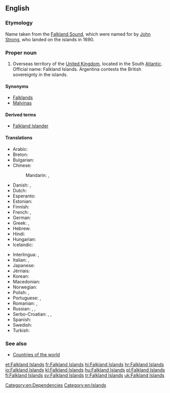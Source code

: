 ==English==
{{wikipedia}}

===Etymology===
Name taken from the [[Falkland Sound]], which were named for {{w|Viscount Falkland}} by [[w:John Strong (mariner)|John Strong]], who landed on the islands in 1690.

===Proper noun===
{{en-proper noun|head=the Falkland Islands}} {{p}}

# Overseas territory of the [[United Kingdom]], located in the South [[Atlantic]]. Official name: Falkland Islands. Argentina contests the British sovereignty in the islands.

====Synonyms====
* [[Falklands]]
* [[Malvinas]]

====Derived terms====
* [[Falkland Islander]]

====Translations====
{{trans-top|overseas territory of the UK in the South Atlantic}}
* Arabic: {{t|ar|جزر فوكلاند|f-p|tr=júzur fuklaand}}
* Breton: {{t|br|inizi Falkland}}
* Bulgarian: {{t|bg|Малвински острови|m-p|tr=Malvínski óstrovi}}
* Chinese:
*: Mandarin: {{t+|cmn|福克蘭群島|sc=Hani}}, {{t|cmn|福克兰群岛|tr=Fúkèlán qúndǎo|sc=Hani}}
* Danish: {{t+|da|Falklandsøerne}}, {{t|da|Malvinerne|c-p}}
* Dutch: {{t+|nl|Falklandeilanden}}
* Esperanto: {{t|eo|Falklandoj}}
* Estonian: {{t+|et|Falklandi saared}}
* Finnish: {{t|fi|Falklandinsaaret}}
* French: {{t+|fr|Malouines|f-p}}, {{t+|fr|îles Falkland|f-p}}
* German: {{t+|de|Falklandinseln|p}}
* Greek: {{t+|el|Νήσοι Φώκλαντ|f-p|tr=Nísoi Fókland}}, {{t|el|Νήσοι Φάλκλαντ|f-p|tr=Nísoi Fálkland}}
* Hebrew: {{t|he|איי פוקלנד|p|tr=iyey foklend|sc=Hebr}}
* Hindi: {{t+|hi|माल्विनास द्वीपसमूह|m|tr=maalvinaas dweepsamuuh|sc=Deva}}
* Hungarian: {{t+|hu|Falkland-szigetek}}
* Icelandic: {{t|is|Falklandseyjar|f-p}}
{{trans-mid}}
* Interlingua: {{t|ia|Falklands}}, {{t|ia|Malvinas}}
* Italian: {{t|it|isole Falkland|f-p}}, {{t|it|isole Malvine|f-p}}
* Japanese: {{t|ja|フォークランド諸島|tr=Fōkurando shotō|sc=Jpan}}
* Jèrriais: {{t|roa-jer|Îles Falkland|f-p}}
* Korean: {{t+|ko|포클랜드 제도|tr=Pokeullaendeu jedo|sc=Kore}}
* Macedonian: {{t|mk|Фолкландски Острови|m-p|tr=Fólklandski Óstrovi}}
* Norwegian: {{t|no|Falklandsøyene}}
* Polish: {{t+|pl|Falklandy}}, {{t+|pl|Malwiny}}
* Portuguese: {{t|pt|ilhas Falkland|f-p}}, {{t|pt|ilhas Malvinas|f-p}}
* Romanian: {{t|ro|Insulele Falkland}}, {{t|ro|Insulele Malvine|f-p}}
* Russian: {{t|ru|Фолклендские острова|m-p|tr=Folkléndskije ostrová}}, {{t|ru|Фолкленды|m-p|tr=Folkléndy}}, {{t|ru|Мальвинские острова|m-p|tr=Mal’vínskije ostrová}}
* Serbo-Croatian: {{t|sh|Folklandska ostrva|n-p}}, {{t|sh|Malvinska ostrva|n-p}}, {{t|sh|Falklandski Otoci}}
* Spanish: {{t|es|islas Malvinas|f-p}}
* Swedish: {{t+|sv|Falklandsöarna}}
* Turkish: {{t+|tr|Falkland Adaları}}
{{trans-bottom}}

===See also===
* [[Appendix:Countries of the world|Countries of the world]]

[[Category:en:Dependencies]]
[[Category:en:Islands]]

[[et:Falkland Islands]]
[[fr:Falkland Islands]]
[[hi:Falkland Islands]]
[[hr:Falkland Islands]]
[[io:Falkland Islands]]
[[kl:Falkland Islands]]
[[hu:Falkland Islands]]
[[pl:Falkland Islands]]
[[fi:Falkland Islands]]
[[sv:Falkland Islands]]
[[tr:Falkland Islands]]
[[uk:Falkland Islands]]